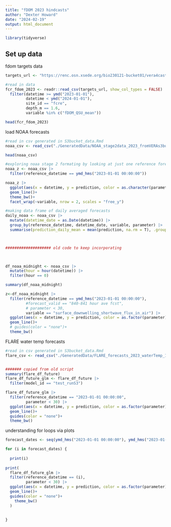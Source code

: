 ```yaml
---
title: "fDOM 2023 hindcasts"
author: "Dexter Howard"
date: "2024-02-19"
output: html_document
---
```



```r
library(tidyverse)
```

## Set up data

fdom targets data

```r
targets_url <- "https://renc.osn.xsede.org/bio230121-bucket01/vera4cast/targets/project_id=vera4cast/duration=P1D/daily-insitu-targets.csv.gz"

#read in data
fcr_fdom_2023 <- readr::read_csv(targets_url, show_col_types = FALSE) |> 
  filter(datetime >= ymd("2023-01-01"),
         datetime < ymd("2024-01-01"),
         site_id == "fcre",
         depth_m == 1.6,
         variable %in% c("fDOM_QSU_mean")) 

head(fcr_fdom_2023)

```


load NOAA forecasts

```r
#read in csv generated in S3bucket_data.Rmd
noaa_csv <- read_csv("./GeneratedData/NOAA_stage2data_2023_fromVERAs3bucket.csv")

head(noaa_csv)

#exploring noaa stage 2 formating by looking at just one reference forecast date
noaa_z <- noaa_csv |> 
  filter(reference_datetime == ymd_hms("2023-01-01 00:00:00"))

noaa_z |> 
  ggplot(aes(x = datetime, y = prediction, color = as.character(parameter)))+
  geom_line()+
  theme_bw()+
  facet_wrap(~variable, nrow = 2, scales = "free_y")

#making data frame of daily averaged forecasts
daily_noaa <- noaa_csv |> 
  mutate(datetime_date = as.Date(datetime)) |> 
  group_by(reference_datetime, datetime_date, variable, parameter) |> 
  summarise(prediction_daily_mean = mean(prediction, na.rm = T), .groups = "drop")



#################### old code to keep incorporating 

  

df_noaa_midnight <- noaa_csv |> 
  mutate(hour = hour(datetime)) |> 
  filter(hour == 0)

summary(df_noaa_midnight)

z<-df_noaa_midnight |> 
  filter(reference_datetime == ymd_hms("2023-01-01 00:00:00"),
         #forecast_valid == "840-841 hour ave fcst",
         # parameter < 30,
         variable == "surface_downwelling_shortwave_flux_in_air") |> 
  ggplot(aes(x = datetime, y = prediction, color = as.factor(parameter)))+
  geom_line()+
  # guides(color = "none")+
  theme_bw()

```


FLARE water temp forecasts 

```r
#read in csv generated in S3bucket_data.Rmd
flare_csv <- read_csv("./GeneratedData/FLARE_forecasts_2023_waterTemp_1_5m_fromFLAREs3bucket.csv")


####### copied from old script 
summary(flare_df_future)
flare_df_future_glm <- flare_df_future |> 
  filter(model_id == "test_runS3")

flare_df_future_glm |>  
  filter(reference_datetime == "2023-01-01 00:00:00",
         parameter < 30) |> 
  ggplot(aes(x = datetime, y = prediction, color = as.factor(parameter)))+
  geom_line()+
  guides(color = "none")+
  theme_bw()

```





understanding for loops via plots 

```r
forecast_dates <- seq(ymd_hms("2023-01-01 00:00:00"), ymd_hms("2023-01-31 00:00:00"), by = "day")

for (i in forecast_dates) {
  
  print(i)
  
print(
  flare_df_future_glm |>
  filter(reference_datetime == (i),
         parameter < 30) |>
  ggplot(aes(x = datetime, y = prediction, color = as.factor(parameter)))+
  geom_line()+
  guides(color = "none")+
    theme_bw()
  )
  
  
}


```















